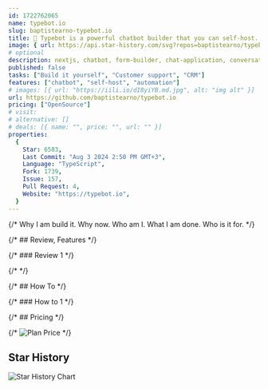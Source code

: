 ```yaml
---
id: 1722762065
name: typebot.io
slug: baptistearno-typebot.io
title: 💬 Typebot is a powerful chatbot builder that you can self-host.
image: { url: https://api.star-history.com/svg?repos=baptistearno/typebot.io }
# optional
description: nextjs, chatbot, form-builder, chat-application, conversational-bots, tailwindcss,  ,
published: false
tasks: ["Build it yourself", "Customer support", "CRM"]
features: ["chatbot", "self-host", "automation"]
# images: [{ url: "https://iili.io/dI8yiYB.md.jpg", alt: "img alt" }]
url: https://github.com/baptistearno/typebot.io
pricing: ["OpenSource"]
# visit:
# alternative: []
# deals: [{ name: "", price: "", url: "" }]
properties:
  {
    Star: 6583,
    Last Commit: "Aug 3 2024 2:50 PM GMT+3",
    Language: "TypeScript",
    Fork: 1739,
    Issue: 157,
    Pull Request: 4,
    Website: "https://typebot.io",
  }
---
```


{/* Why I am build it. Why now. Who am I. What I am done. Who is it for. */}

{/* ## Review, Features */}

{/* ### Review 1 */}

{/* <DetailYoutube videoId="" startTime={0} /> */}

{/* ## How To */}

{/* ### How to 1 */}

{/* ## Pricing */}

{/* <Img src="" alt="Plan Price" /> */}

## Star History

![Star History Chart](https://api.star-history.com/svg?repos=baptistearno/typebot.io)
